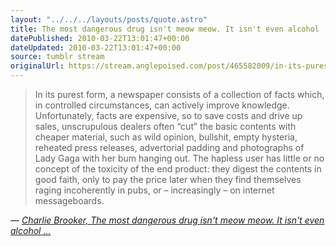 ```yaml
---
layout: "../../../layouts/posts/quote.astro"
title: The most dangerous drug isn't meow meow. It isn't even alcohol ...
datePublished: 2010-03-22T13:01:47+00:00
dateUpdated: 2010-03-22T13:01:47+00:00
source: tumblr stream
originalUrl: https://stream.anglepoised.com/post/465582009/in-its-purest-form-a-newspaper-consists-of-a
---
```


> In its purest form, a newspaper consists of a collection of facts which, in controlled circumstances, can actively improve knowledge. Unfortunately, facts are expensive, so to save costs and drive up sales, unscrupulous dealers often &ldquo;cut&rdquo; the basic contents with cheaper material, such as wild opinion, bullshit, empty hysteria, reheated press releases, advertorial padding and photographs of Lady Gaga with her bum hanging out. The hapless user has little or no concept of the toxicity of the end product: they digest the contents in good faith, only to pay the price later when they find themselves raging incoherently in pubs, or – increasingly – on internet messageboards.

— <cite>[Charlie Brooker, _The most dangerous drug isn't meow meow. It isn't even alcohol ..._](https://www.theguardian.com/commentisfree/2010/mar/22/charlie-brooker-newspapers-dangerous-drug)</cite>
